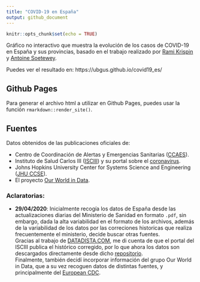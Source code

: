 ```yaml
---
title: "COVID-19 en España"
output: github_document
---
```


<!-- README.md es generado desde README.Rmd. Por favor edita ese archivo --> 

```r
knitr::opts_chunk$set(echo = TRUE)
```

Gráfico no interactivo que muestra la evolución de los casos de COVID-19 en España y sus provincias, basado en el trabajo realizado
 por [Rami Krispin](https://ramikrispin.github.io/coronavirus/) 
 y [Antoine Soetewey](https://www.statsandr.com/blog/how-to-create-a-simple-coronavirus-dashboard-specific-to-your-country-in-r/).
 
Puedes ver el resultado en: https://ubgus.github.io/covid19_es/


## Github Pages

Para generar el archivo html a utilizar en Github Pages, puedes usar la función `rmarkdown::render_site()`.


## Fuentes

Datos obtenidos de las publicaciones oficiales de:

* Centro de Coordinación de Alertas y Emergencias Sanitarias ([CCAES](https://www.mscbs.gob.es/profesionales/saludPublica/ccayes/alertasActual/nCov-China/situacionActual.htm)). <br>
* Instituto de Salud Carlos III ([ISCIII](https://www.isciii.es)) y su portal sobre el [coronavirus](https://covid19.isciii.es/). <br>
* Johns Hopkins University Center for Systems Science and Engineering ([JHU CCSE](https://github.com/CSSEGISandData/COVID-19)). <br>
* El proyecto [Our World in Data](https://ourworldindata.org/coronavirus).


### Aclaratorias: 

* __29/04/2020__: Inicialmente recogía los datos de España desde las actualizaciones diarias del Ministerio de Sanidad en formato `.pdf`, sin embargo, dada la alta variabilidad en el formato de los archivos, además de la variabilidad de los datos por las correciones historicas que realiza frecuentemente el ministerio, decide buscar otras fuentes.<br>
Gracias al trabajo de [DATADISTA.COM](https://github.com/datadista/datasets), me di cuenta de que el portal del ISCIII publica el histórico corregido, por lo que ahora los datos son descargados directamente desde dicho [repositorio](https://covid19.isciii.es/). <br>
Finalmente, también decidí incorporar información del grupo Our World in Data, que a su vez recoguen datos de distintas fuentes, y principalmente del [European CDC](https://www.ecdc.europa.eu/en/publications-data/download-todays-data-geographic-distribution-covid-19-cases-worldwide).
